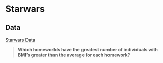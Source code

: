 # Starwars 

## Data

[Starwars Data](https://github.com/tidyverse/dplyr/tree/main/data-raw)

::: {.rmdnote}

> **Which homeworlds have the greatest number of individuals with BMI’s greater than the average for each homework?**

:::







